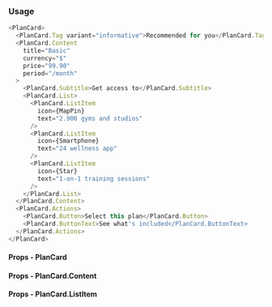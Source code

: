 ### Usage

```javascript type=expo
<PlanCard>
  <PlanCard.Tag variant="informative">Recommended for you</PlanCard.Tag>
  <PlanCard.Content
    title="Basic"
    currency="$"
    price="99.90"
    period="/month"
  >
    <PlanCard.Subtitle>Get access to</PlanCard.Subtitle>
    <PlanCard.List>
      <PlanCard.ListItem
        icon={MapPin}
        text="2.900 gyms and studios"
      />
      <PlanCard.ListItem
        icon={Smartphone}
        text="24 wellness app"
      />
      <PlanCard.ListItem
        icon={Star}
        text="1-on-1 training sessions"
      />
    </PlanCard.List>
  </PlanCard.Content>
  <PlanCard.Actions>
    <PlanCard.Button>Select this plan</PlanCard.Button>
    <PlanCard.ButtonText>See what's included</PlanCard.ButtonText>
  </PlanCard.Actions>
</PlanCard>
```

#### Props - PlanCard

<PropsTable component="PlanCard" platform="web" />

#### Props - PlanCard.Content

<PropsTable component="PlanCard.Content" platform="web" />

#### Props - PlanCard.ListItem

<PropsTable component="PlanCard.ListItem" platform="web" />
